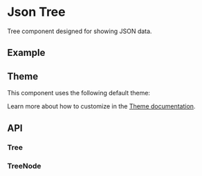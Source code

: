 
<Meta of={TreeStories} />

# Json Tree
Tree component designed for showing JSON data.

## Example
<Canvas sourceState="shown" of={TreeStories.Simple} />

## Theme
This component uses the following default theme:

<ThemeRender theme={jsonTreeTheme} />

Learn more about how to customize in the [Theme documentation](/theme/getting-started).

## API
### Tree
<PropsTable name="JsonTree" />

### TreeNode
<PropsTable name="JsonTreeNode" />
